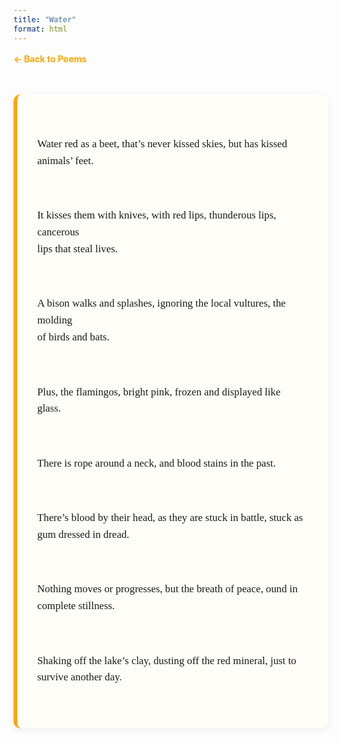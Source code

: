 ```yaml
---
title: "Water"
format: html
---
```


```{=html}
<style>
.poem-content {
  max-width: 600px;
  margin: 3rem auto;
  font-family: Georgia, serif;
  font-size: 1.05rem;
  line-height: 1.6;
  white-space: pre-line;
  background: #fffdf8;
  padding: 1.5rem 2rem;
  border-left: 6px solid orange;
  border-radius: 12px;
  box-shadow: 0 3px 12px rgba(0,0,0,0.07);
}
.back-link {
  display: block;
  margin: 1rem auto 3rem;
  max-width: 600px;
  color: orange;
  text-decoration: none;
  font-weight: bold;
}
.back-link:hover {
  text-decoration: underline;
}
</style>
```

<a href="Personal Work.html" class="back-link">← Back to Poems</a>

::: poem-content
Water red as a beet, that's never kissed skies, but has kissed animals' feet.

It kisses them with knives, with red lips, thunderous lips, cancerous lips that steal lives.

A bison walks and splashes, ignoring the local vultures, the molding of birds and bats.

Plus, the flamingos, bright pink, frozen and displayed like glass.

There is rope around a neck, and blood stains in the past.

There's blood by their head, as they are stuck in battle, stuck as gum dressed in dread.

Nothing moves or progresses, but the breath of peace, ound in complete stillness.

Shaking off the lake's clay, dusting off the red mineral, just to survive another day.
:::
